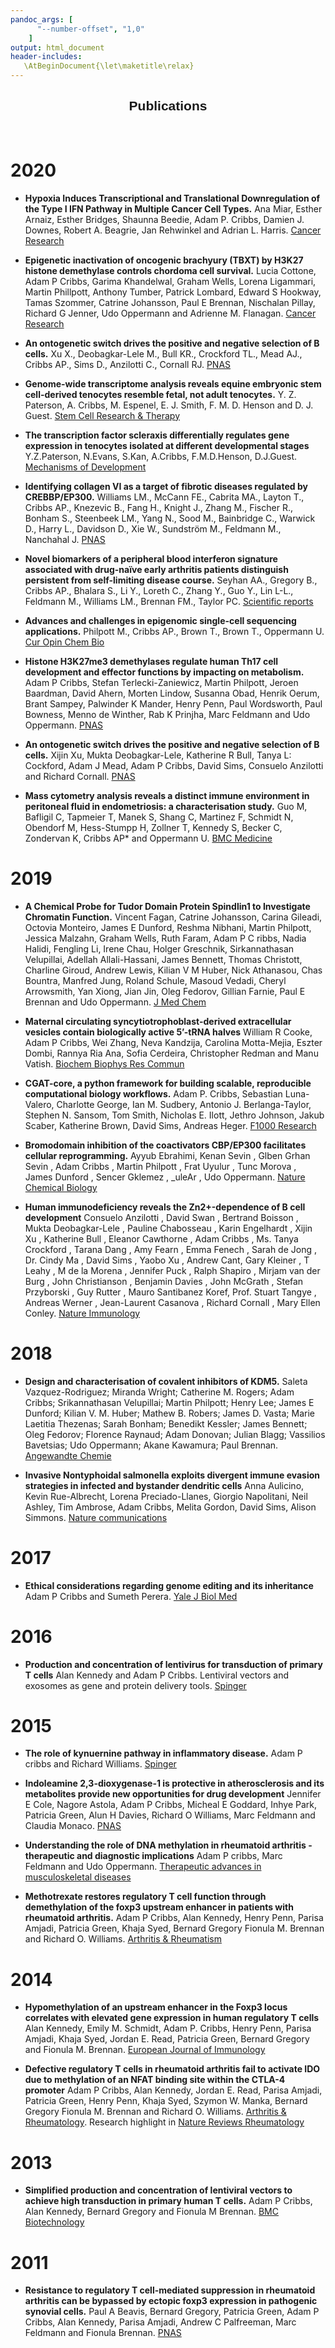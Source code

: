 ```yaml
---
pandoc_args: [ 
      "--number-offset", "1,0" 
    ]
output: html_document
header-includes:
   \AtBeginDocument{\let\maketitle\relax}
---
```

<link href="static/css/bootstrap.css" rel="stylesheet" media="screen">
<link href="static/css/bootstrap-responsive.min.css" rel="stylesheet">
<link href="static/css/bootstrap-social.css" rel="stylesheet">
<link href="static/css/font-awesome.css" rel="stylesheet" >
<link href="static/css/custom.css" rel="stylesheet" >

<h2 style="text-align:center;font-family:Helvetica; font-color:black;"><span>Publications</span></h2><br />



# **2020**

* **Hypoxia Induces Transcriptional and Translational Downregulation of the Type I IFN Pathway in Multiple Cancer Cell Types.** Ana Miar, Esther Arnaiz, Esther Bridges, Shaunna Beedie, Adam P. Cribbs, Damien J. Downes, Robert A. Beagrie, Jan Rehwinkel and Adrian L. Harris. [Cancer Research](https://cancerres.aacrjournals.org/content/80/23/5245)

* **Epigenetic inactivation of oncogenic brachyury (TBXT) by H3K27 histone demethylase controls chordoma cell survival.** Lucia Cottone, Adam P Cribbs, Garima Khandelwal, Graham Wells, Lorena Ligammari, Martin Phillpott, Anthony Tumber, Patrick Lombard, Edward S Hookway, Tamas Szommer, Catrine Johansson, Paul E Brennan, Nischalan Pillay, Richard G Jenner, Udo Oppermann and Adrienne M. Flanagan. [Cancer Research](https://cancerres.aacrjournals.org/content/early/2020/08/27/0008-5472.CAN-20-1387)

* **An ontogenetic switch drives the positive and negative selection of B cells.** Xu X., Deobagkar-Lele M., Bull KR., Crockford TL., Mead AJ., Cribbs AP., Sims D., Anzilotti C., Cornall RJ. [PNAS](https://www.pnas.org/content/117/7/3718)

* **Genome-wide transcriptome analysis reveals equine embryonic stem cell-derived tenocytes resemble fetal, not adult tenocytes.** Y. Z. Paterson, A. Cribbs, M. Espenel, E. J. Smith, F. M. D. Henson and D. J. Guest. [Stem Cell Research & Therapy](https://stemcellres.biomedcentral.com/articles/10.1186/s13287-020-01692-w)

* **The transcription factor scleraxis differentially regulates gene expression in tenocytes isolated at different developmental stages** Y.Z.Paterson, N.Evans, S.Kan, A.Cribbs, F.M.D.Henson, D.J.Guest. [Mechanisms of Development](https://www.sciencedirect.com/science/article/pii/S092547732030040X)

* **Identifying collagen VI as a target of fibrotic diseases regulated by CREBBP/EP300.** Williams LM., McCann FE., Cabrita MA., Layton T., Cribbs AP., Knezevic B., Fang H., Knight J., Zhang M., Fischer R., Bonham S., Steenbeek LM., Yang N., Sood M., Bainbridge C., Warwick D., Harry L., Davidson D., Xie W., Sundstrӧm M., Feldmann M., Nanchahal J. [PNAS](https://www.pnas.org/content/117/34/20753)

* **Novel biomarkers of a peripheral blood interferon signature associated with drug-naïve early arthritis patients distinguish persistent from self-limiting disease course.** Seyhan AA., Gregory B., Cribbs AP., Bhalara S., Li Y., Loreth C., Zhang Y., Guo Y., Lin L-L., Feldmann M., Williams LM., Brennan FM., Taylor PC. [Scientific reports](https://www.nature.com/articles/s41598-020-63757-3)

* **Advances and challenges in epigenomic single-cell sequencing applications.** Philpott M., Cribbs AP., Brown T., Brown T., Oppermann U. [Cur Opin Chem Bio](https://www.sciencedirect.com/science/article/abs/pii/S1367593120300144?via%3Dihub)

* **Histone H3K27me3 demethylases regulate human Th17 cell development and effector functions by impacting on metabolism.** Adam P Cribbs, Stefan Terlecki-Zaniewicz, Martin Philpott, Jeroen Baardman, David Ahern, Morten Lindow, Susanna Obad, Henrik Oerum, Brant Sampey, Palwinder K Mander, Henry Penn, Paul Wordsworth, Paul Bowness, Menno de Winther, Rab K Prinjha, Marc Feldmann and Udo Oppermann. [PNAS](https://pubmed.ncbi.nlm.nih.gov/32123118/)
* **An ontogenetic switch drives the positive and negative selection of B cells.** Xijin Xu, Mukta Deobagkar-Lele, Katherine R Bull, Tanya L: Cockford, Adam J Mead, Adam P Cribbs, David Sims, Consuelo Anzilotti and Richard Cornall. [PNAS](https://pubmed.ncbi.nlm.nih.gov/32019891/)
* **Mass cytometry analysis reveals a distinct immune environment in peritoneal fluid in endometriosis: a characterisation study.** Guo M, Bafligil C, Tapmeier T, Manek S, Shang C, Martinez F, Schmidt N, Obendorf M, Hess-Stumpp H, Zollner T, Kennedy S, Becker C, Zondervan K, Cribbs AP* and Oppermann U. [BMC Medicine](https://bmcmedicine.biomedcentral.com/articles/10.1186/s12916-019-1470-y)

# **2019**

* **A Chemical Probe for Tudor Domain Protein Spindlin1 to Investigate Chromatin Function.** Vincent Fagan, Catrine Johansson, Carina Gileadi, Octovia Monteiro, James E Dunford, Reshma Nibhani, Martin Philpott, Jessica Malzahn, Graham Wells, Ruth Faram, Adam P C ribbs, Nadia Halidi, Fengling Li, Irene Chau, Holger Greschnik, Sirkannathasan Velupillai, Adellah Allali-Hassani, James Bennett, Thomas Christott, Charline Giroud, Andrew Lewis, Kilian V M Huber, Nick Athanasou, Chas Bountra, Manfred Jung, Roland Schule, Masoud Vedadi, Cheryl Arrowsmith, Yan Xiong, Jian Jin, Oleg Fedorov, Gillian Farnie, Paul E Brennan and Udo Oppermann. [J Med Chem](https://pubmed.ncbi.nlm.nih.gov/31550156/)

* **Maternal circulating syncytiotrophoblast-derived extracellular vesicles contain biologically active 5’-tRNA halves** William R Cooke, Adam P Cribbs, Wei Zhang, Neva Kandzija, Carolina Motta-Mejia, Eszter Dombi, Rannya Ria Ana, Sofia Cerdeira, Christopher Redman and Manu Vatish. [Biochem Biophys Res Commun](https://pubmed.ncbi.nlm.nih.gov/31405560/)

* **CGAT-core, a python framework for building scalable, reproducible computational biology workflows.** Adam P. Cribbs, Sebastian Luna-Valero, Charlotte George, Ian M. Sudbery,
Antonio J. Berlanga-Taylor, Stephen N. Sansom, Tom Smith, Nicholas E. Ilott, Jethro Johnson, Jakub Scaber, Katherine Brown, David Sims, Andreas Heger. [F1000 Research](https://f1000research.com/articles/8-377)

* **Bromodomain inhibition of the coactivators CBP/EP300 facilitates cellular reprogramming.** Ayyub Ebrahimi, Kenan Sevin , Glben Grhan Sevin , Adam Cribbs , Martin Philpott , Frat Uyulur , Tunc Morova , James Dunford , Sencer Gklemez , _uleAr , Udo Oppermann. [Nature Chemical Biology](https://www.nature.com/articles/s41589-019-0264-z)

* **Human immunodeficiency reveals the Zn2+-dependence of B cell development** Consuelo Anzilotti , David Swan , Bertrand Boisson , Mukta Deobagkar-Lele , Pauline Chabosseau , Karin Engelhardt , Xijin Xu , Katherine Bull , Eleanor Cawthorne , Adam Cribbs , Ms. Tanya Crockford , Tarana Dang , Amy Fearn , Emma Fenech , Sarah de Jong , Dr. Cindy Ma , David Sims , Yaobo Xu , Andrew Cant, Gary Kleiner , T Leahy , M de la Morena , Jennifer Puck , Ralph Shapiro , Mirjam van der Burg , John Christianson , Benjamin Davies , John McGrath , Stefan Przyborski , Guy Rutter , Mauro Santibanez Koref, Prof. Stuart Tangye , Andreas Werner , Jean-Laurent Casanova , Richard Cornall , Mary Ellen Conley. [Nature Immunology](https://www.nature.com/articles/s41590-018-0295-8?proof=trueMay%252F)

# **2018**

* **Design and characterisation of covalent inhibitors of KDM5.** Saleta Vazquez-Rodriguez; Miranda Wright; Catherine M. Rogers; Adam Cribbs; Srikannathasan Velupillai; Martin Philpott; Henry Lee; James E Dunford; Kilian V. M. Huber; Mathew B. Robers; James D. Vasta; Marie Laetitia Thezenas; Sarah Bonham; Benedikt Kessler; James Bennett; Oleg
Fedorov; Florence Raynaud; Adam Donovan; Julian Blagg; Vassilios Bavetsias; Udo Oppermann; Akane Kawamura; Paul Brennan. [Angewandte Chemie](https://pubmed.ncbi.nlm.nih.gov/30431220/)

* **Invasive Nontyphoidal salmonella exploits divergent immune evasion strategies in infected and bystander dendritic cells** Anna Aulicino, Kevin Rue-Albrecht, Lorena Preciado-Llanes, Giorgio Napolitani, Neil Ashley, Tim Ambrose, Adam Cribbs, Melita Gordon, David Sims, Alison Simmons. [Nature communications](https://www.nature.com/articles/s41467-018-07329-0)

# **2017**

* **Ethical considerations regarding genome editing and its inheritance** Adam P Cribbs and Sumeth Perera. [Yale J Biol Med](https://pubmed.ncbi.nlm.nih.gov/29259526/)

# **2016**

* **Production and concentration of lentivirus for transduction of primary T cells** Alan Kennedy and Adam P Cribbs. Lentiviral vectors and exosomes as gene and protein delivery tools. [Spinger](https://pubmed.ncbi.nlm.nih.gov/27317175/)

# **2015**

* **The role of kynuernine pathway in inflammatory disease.** Adam P cribbs and Richard Williams. [Spinger](https://www.kennedy.ox.ac.uk/publications/597740)
* **Indoleamine 2,3-dioxygenase-1 is protective in atherosclerosis and its metabolites provide new opportunities for drug development** Jennifer E Cole, Nagore Astola, Adam P Cribbs, Micheal E Goddard, Inhye Park, Patricia Green, Alun H Davies, Richard O Williams, Marc Feldmann and Claudia Monaco. [PNAS](https://www.ncbi.nlm.nih.gov/pmc/articles/PMC4620898/)

* **Understanding the role of DNA methylation in rheumatoid arthritis - therapeutic and diagnostic implications** Adam P cribbs, Marc Feldmann and Udo Oppermann. [Therapeutic advances in musculoskeletal diseases](https://www.ncbi.nlm.nih.gov/pmc/articles/PMC4572365/)

* **Methotrexate restores regulatory T cell function through demethylation of the foxp3 upstream enhancer in patients with rheumatoid arthritis.** Adam P Cribbs, Alan Kennedy, Henry Penn, Parisa Amjadi, Patricia Green, Khaja Syed, Bernard Gregory Fionula M. Brennan and Richard O. Williams. [Arthritis & Rheumatism](https://pubmed.ncbi.nlm.nih.gov/25604080/)

# **2014**

* **Hypomethylation of an upstream enhancer in the Foxp3 locus correlates with elevated gene expression in human regulatory T cells** Alan Kennedy, Emily M. Schmidt, Adam P. Cribbs, Henry Penn, Parisa Amjadi, Khaja Syed, Jordan E. Read, Patricia Green, Bernard Gregory and Fionula M. Brennan. [European Journal of Immunology](https://onlinelibrary.wiley.com/doi/full/10.1002/eji.201444453)

* **Defective regulatory T cells in rheumatoid arthritis fail to activate IDO due to methylation of an NFAT binding site within the CTLA-4 promoter** Adam P Cribbs, Alan Kennedy, Jordan E. Read, Parisa Amjadi, Patricia Green, Henry Penn, Khaja Syed, Szymon W. Manka, Bernard Gregory Fionula M. Brennan and Richard O. Williams. [Arthritis & Rheumatology](https://pubmed.ncbi.nlm.nih.gov/24891289/). Research highlight in [Nature Reviews Rheumatology](https://www.nature.com/articles/nrrheum.2014.96?proof=true)

# **2013**

* **Simplified production and concentration of lentiviral vectors to achieve high transduction in primary human T cells.** Adam P Cribbs, Alan Kennedy, Bernard Gregory and Fionula M Brennan. [BMC Biotechnology](https://bmcbiotechnol.biomedcentral.com/articles/10.1186/1472-6750-13-98)

# **2011**
* **Resistance to regulatory T cell-mediated suppression in rheumatoid arthritis can be bypassed by ectopic foxp3 expression in pathogenic synovial cells.** Paul A Beavis, Bernard Gregory, Patricia Green, Adam P Cribbs, Alan Kennedy, Parisa Amjadi, Andrew C Palfreeman, Marc Feldmann and Fionula Brennan. [PNAS](https://www.pnas.org/content/108/40/16717)
